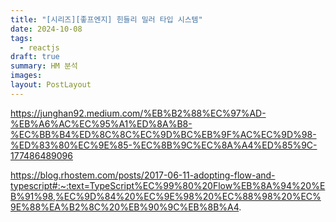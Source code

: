 ```yaml
---
title: "[시리즈][좋프엔지] 힌들리 밀러 타입 시스템"
date: 2024-10-08
tags:
  - reactjs
draft: true
summary: HM 분석
images: 
layout: PostLayout
---
```


https://junghan92.medium.com/%EB%B2%88%EC%97%AD-%EB%A6%AC%EC%95%A1%ED%8A%B8-%EC%BB%B4%ED%8C%8C%EC%9D%BC%EB%9F%AC%EC%9D%98-%ED%83%80%EC%9E%85-%EC%8B%9C%EC%8A%A4%ED%85%9C-177486489096


https://blog.rhostem.com/posts/2017-06-11-adopting-flow-and-typescript#:~:text=TypeScript%EC%99%80%20Flow%EB%8A%94%20%EB%91%98,%EC%9D%84%20%EC%9E%98%20%EC%88%98%20%EC%9E%88%EA%B2%8C%20%EB%90%9C%EB%8B%A4.